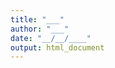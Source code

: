 ```yaml
---
title: "___"
author: "___"
date: "__/__/____"
output: html_document
---
```


<!--- Consignes
Proposez un document qui propose une description du protocole et une réflexion critique sur ce protocole.

Pour vous aider, des métadonnées ont été associées au jeu de données `biometry2019.rds` a été recensée dans un document googledoc dont l’url est le suivant :

https://docs.google.com/spreadsheets/d/1j55bB9YEAVbS4eRE-i6L-NEYhHXua-dxs-aQr_qko7k/edit?usp=sharing

Ce document doit vous permettre de cerner précisément les mesures qui ont été réalisées et la population étudiée. De quel type d'échantillonnage s'agit-il ? 
--->
